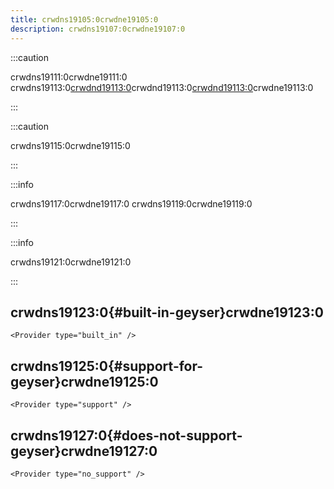 ```yaml
---
title: crwdns19105:0crwdne19105:0
description: crwdns19107:0crwdne19107:0
---
```



:::caution

crwdns19111:0crwdne19111:0 crwdns19113:0[crwdnd19113:0](https://github.com/GeyserMC/GeyserWebsite/pulls)crwdnd19113:0[crwdnd19113:0](https://discord.gg/geysermc)crwdne19113:0

:::

:::caution

crwdns19115:0crwdne19115:0

:::

:::info

crwdns19117:0crwdne19117:0 crwdns19119:0crwdne19119:0

:::

:::info

crwdns19121:0crwdne19121:0

:::

## crwdns19123:0\{#built-in-geyser}crwdne19123:0

```mdx-code-block
<Provider type="built_in" />
```

## crwdns19125:0\{#support-for-geyser}crwdne19125:0

```mdx-code-block
<Provider type="support" />
```

## crwdns19127:0\{#does-not-support-geyser}crwdne19127:0

```mdx-code-block
<Provider type="no_support" />
```
